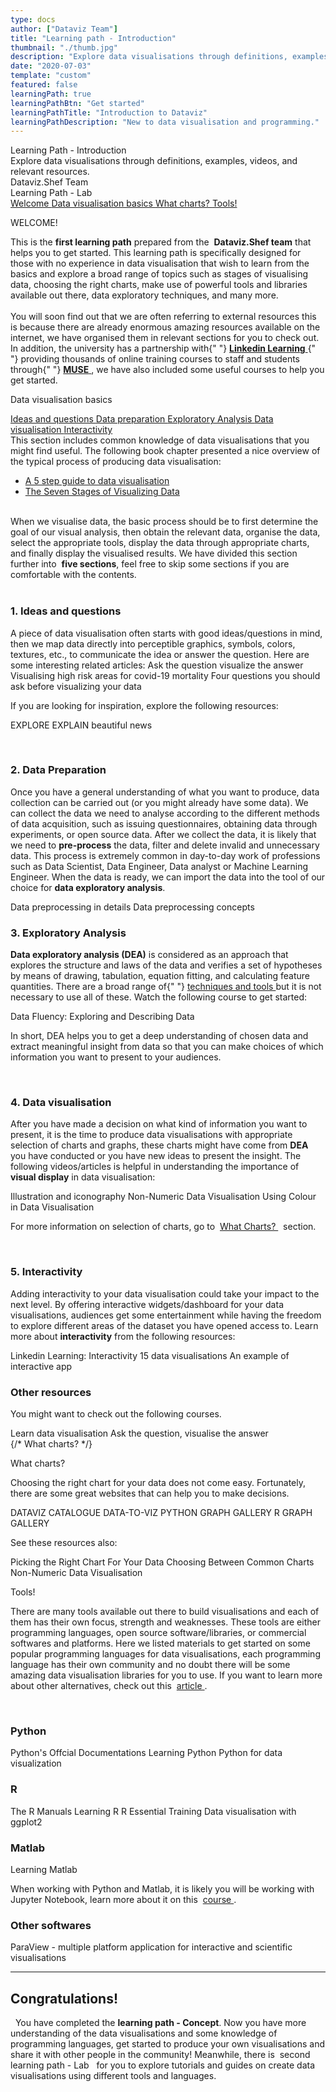 ```yaml
---
type: docs
author: ["Dataviz Team"]
title: "Learning path - Introduction"
thumbnail: "./thumb.jpg"
description: "Explore data visualisations through definitions, examples, videos, and relevant resources."
date: "2020-07-03"
template: "custom"
featured: false
learningPath: true
learningPathBtn: "Get started"
learningPathTitle: "Introduction to Dataviz"
learningPathDescription: "New to data visualisation and programming."
---
```



<div
  className="shadow-xl flex justify-center items-center text-center w-full min-h-100"
  style={{ background: "#251d5a" }}
>
  <div>
    <div
      className="text-5xl text-white font-bold"
      style={{ fontFamily: "TUOS Stephenson,Georgia,Times,serif" }}
    >
      Learning Path - Introduction
    </div>
    <div className="text-gray-400 text-base">
      Explore data visualisations through definitions, examples, videos, and
      relevant resources.
    </div>
    <div className="text-lg text-gray-100 mt-10">Dataviz.Shef Team</div>
    <div className="flex flex-wrap justify-center mt-20">
      <Link className="" to="/docs/04/07/2020/LearningPath-Lab">
        <div
          className="text-gray-800 py-2 px-3 text-sm font-semibold"
          style={{
            background:
              "linear-gradient(225deg, rgba(237,255,0,1) 2%, rgba(0,160,255,1) 96%)"
          }}
        >
          Learning Path - Lab
          <TiChevronRight className="inline-block ml-1" />
        </div>
      </Link>
    </div>
  </div>
</div>
<div className="flex flex-wrap justify-between px-3 md:px-32 lg:px-48 2xl:px-78 text-black bg-white text-sm sticky top-0 left-0 z-10 shadow-md">
  <a
    href="#sec1"
    anchor
    className="hover:text-brand-blue cursor-pointer py-2 mx-3"
    style={{ background: "none" }}
  >
    Welcome
  </a>
  <a
    href="#sec2"
    anchor
    className="hover:text-brand-blue cursor-pointer py-2 mx-3"
    style={{ background: "none" }}
  >
    Data visualisation basics
  </a>
  <a
    href="#sec3"
    anchor
    className="hover:text-brand-blue cursor-pointer py-2 mx-3"
    style={{ background: "none" }}
  >
    What charts?
  </a>
  <a
    href="#sec4"
    anchor
    className="hover:text-brand-blue cursor-pointer py-2 mx-3"
    style={{ background: "none" }}
  >
    Tools!
  </a>
</div>
<div className="py-10">
  <div
    className="flex flex-wrap text-black mx-auto px-3 lg:px-16 2xl:px-16 py-8 lg:max-w-70 2xl:max-w-50 rounded-3xl"
    style={{ backgroundColor: "rgba(255, 255, 255, .97)" }}
  >
    <Fade duration={2000} fraction={0.5}>
      <div id="sec1" className="lg:min-h-80">
        <p className="text-brand-blue font-bold text-5xl leading-8">WELCOME!</p>
        <p>
          This is the <b>first learning path</b> prepared from the&nbsp;
          <b>Dataviz.Shef team</b> that helps you to get started. This learning path
          is specifically designed for those with no experience in data visualisation
          that wish to learn from the basics and explore a broad range of topics
          such as stages of visualising data, choosing the right charts, make use
          of powerful tools and libraries available out there, data exploratory techniques,
          and many more. <br /> <br />
          You will soon find out that we are often referring to external
          resources this is because there are already enormous amazing resources
          available on the internet, we have organised them in relevant sections
          for you to check out. In addition, the university has a partnership
          with{" "}
          <a href="https://www.sheffield.ac.uk/nap/service/redirect/lilearning">
            <b>Linkedin Learning</b>
          </a>{" "}
          providing thousands of online training courses to staff and students
          through{" "}
          <a href="https://www.sheffield.ac.uk/muse">
            <b>MUSE</b>
          </a>
          , we have also included some useful courses to help you get started.
        </p>
      </div>
    </Fade>
    <div id="sec2" className="flex-wrap lg:min-h-80 mt-24">
      <Fade duration={1200}>
        <p className="text-brand-blue font-bold text-5xl leading-10">
          Data visualisation basics
        </p>
        <div className="flex flex-wrap justify-between px-3 py-2 text-black bg-white text-sm  shadow-md rounded-xl mb-16">
          <a
            href="#sec2-1"
            anchor
            className="hover:text-brand-blue cursor-pointer py-2 mx-3"
            style={{ background: "none" }}
          >
            Ideas and questions
          </a>
          <a
            href="#sec2-2"
            anchor
            className="hover:text-brand-blue cursor-pointer py-2 mx-3"
            style={{ background: "none" }}
          >
            Data preparation
          </a>
          <a
            href="#sec2-3"
            anchor
            className="hover:text-brand-blue cursor-pointer py-2 mx-3"
            style={{ background: "none" }}
          >
            Exploratory Analysis
          </a>
          <a
            href="#sec2-4"
            anchor
            className="hover:text-brand-blue cursor-pointer py-2 mx-3"
            style={{ background: "none" }}
          >
            Data visualisation
          </a>
          <a
            href="#sec2-5"
            anchor
            className="hover:text-brand-blue cursor-pointer py-2 mx-3"
            style={{ background: "none" }}
          >
            Interactivity
          </a>
        </div>
        <div>
          This section includes common knowledge of data visualisations that you
          might find useful. The following book chapter presented a nice
          overview of the typical process of producing data visualisation:
          <ul>
            <li>
              <a href="https://www.elsevier.com/connect/a-5-step-guide-to-data-visualization">
                A 5 step guide to data visualisation
              </a>
            </li>
            <li>
              <a href="https://www.oreilly.com/library/view/visualizing-data/9780596514556/ch01.html">
                The Seven Stages of Visualizing Data
              </a>
            </li>
          </ul> <br />
          When we visualise data, the basic process should be to first determine
          the goal of our visual analysis, then obtain the relevant data,
          organise the data, select the appropriate tools, display the data
          through appropriate charts, and finally display the visualised
          results. We have divided this section further into&nbsp;
          <b>five sections</b>, feel free to skip some sections if you are comfortable
          with the contents.
        </div>
        <br />
        <h3 id="sec2-1">1. Ideas and questions</h3>
        <p>
          A piece of data visualisation often starts with good ideas/questions
          in mind, then we map data directly into perceptible graphics, symbols,
          colors, textures, etc., to communicate the idea or answer the
          question. Here are some interesting related articles:
          <LPWrap>
            <LPItem href="https://flowingdata.com/2018/10/17/ask-the-question-visualize-the-answer/">
              Ask the question visualize the answer
            </LPItem>
            <LPItem href="https://dataviz.shef.ac.uk/blog/01/06/2020/visualising_high_risk_areas_for_covid_19_mortality">
              Visualising high risk areas for covid-19 mortality
            </LPItem>
            <LPItem href="https://medium.com/the-data-experience/four-questions-you-should-ask-before-visualizing-your-data-cd20a302eb65">
              Four questions you should ask before visualizing your data
            </LPItem>
          </LPWrap>
          <p>
            If you are looking for inspiration, explore the following resources:
          </p>
          <LPWrap>
            <LPItem href="https://www.visualisingdata.com/2020/07/the-complete-season-1-of-explore-explain/">
              EXPLORE EXPLAIN
            </LPItem>
            <LPItem href="https://informationisbeautiful.net/beautifulnews/">
              beautiful news
            </LPItem>
          </LPWrap>
        </p>
        <br />
        <h3 id="sec2-2">2. Data Preparation</h3>
        <p>
          Once you have a general understanding of what you want to produce,
          data collection can be carried out (or you might already have some
          data). We can collect the data we need to analyse according to the
          different methods of data acquisition, such as issuing questionnaires,
          obtaining data through experiments, or open source data. After we
          collect the data, it is likely that we need to <b>pre-process</b> the
          data, filter and delete invalid and unnecessary data. This process is
          extremely common in day-to-day work of professions such as Data
          Scientist, Data Engineer, Data analyst or Machine Learning Engineer.
          When the data is ready, we can import the data into the tool of our
          choice for <b>data exploratory analysis</b>.
        </p>
        <LPWrap>
          <LPItem href="https://developer.ibm.com/technologies/data-science/articles/data-preprocessing-in-detail/">
            Data preprocessing in details
          </LPItem>
          <LPItem href="https://towardsdatascience.com/data-preprocessing-concepts-fa946d11c825">
            Data preprocessing concepts
          </LPItem>
        </LPWrap>
        <br />
        <h3 id="sec2-3">3. Exploratory Analysis</h3>
        <p>
          <b>Data exploratory analysis (DEA)</b> is considered as an approach
          that explores the structure and laws of the data and verifies a set of
          hypotheses by means of drawing, tabulation, equation fitting, and
          calculating feature quantities. There are a broad range of{" "}
          <a href="https://en.wikipedia.org/wiki/Exploratory_data_analysis#Techniques_and_tools">
            techniques and tools
          </a>
          but it is not necessary to use all of these. Watch the following course
          to get started:
        </p>
        <LPWrap>
          <LPItem
            video
            href="https://www.linkedin.com/learning/data-fluency-exploring-and-describing-data/gather-greater-insight-and-make-better-decisions-with-your-data?autoplay=true&resume=false&u=36248012"
          >
            Data Fluency: Exploring and Describing Data
          </LPItem>
        </LPWrap>
        <p>
          In short, DEA helps you to get a deep understanding of chosen data and
          extract meaningful insight from data so that you can make choices of
          which information you want to present to your audiences.
        </p>
        <br />
        <h3 id="sec2-4">4. Data visualisation</h3>
        <p>
          After you have made a decision on what kind of information you want to
          present, it is the time to produce data visualisations with
          appropriate selection of charts and graphs, these charts might have
          come from <b>DEA</b> you have conducted or you have new ideas to
          present the insight. The following videos/articles is helpful in
          understanding the importance of <b>visual display</b> in data
          visualisation:
        </p>
        <LPWrap>
          <LPItem
            video
            href="https://www.linkedin.com/learning/learning-data-visualization-3/illustration-and-iconography?u=36248012"
          >
            Illustration and iconography
          </LPItem>
          <LPItem href="https://dataviz.shef.ac.uk/blog/20/05/2020/Non-Numeric">
            Non-Numeric Data Visualisation
          </LPItem>
          <LPItem href="https://dataviz.shef.ac.uk/blog/06/05/2020/Colour-Schemes">
            Using Colour in Data Visualisation
          </LPItem>
        </LPWrap>
        <br />
        <p>
          For more information on selection of charts, go to&nbsp;
          <a anchor href="#sec3">
            What Charts?
          </a>&nbsp; section.
        </p>
        <br />
        <h3 id="sec2-5">5. Interactivity</h3>
        <p>
          Adding interactivity to your data visualisation could take your impact
          to the next level. By offering interactive widgets/dashboard for your
          data visualisations, audiences get some entertainment while having the
          freedom to explore different areas of the dataset you have opened
          access to. Learn more about <b>interactivity</b> from the following
          resources:
        </p>
        <LPWrap>
          <LPItem
            video
            href="https://www.linkedin.com/learning/learning-data-visualization-3/introducing-motion?u=36248012"
          >
            Linkedin Learning: Interactivity
          </LPItem>
          <LPItem href="https://blog.udacity.com/2015/01/15-data-visualizations-will-blow-mind.html">
            15 data visualisations
          </LPItem>
          <LPItem href="https://dash-widgets.herokuapp.com/">
            An example of interactive app
          </LPItem>
        </LPWrap>
        <br />
        <h3>Other resources</h3>
        <p>You might want to check out the following courses.</p>
        <LPWrap>
          <LPItem
            video
            href="https://www.linkedin.com/learning/learning-data-visualization-3/welcome?u=36248012"
          >
            Learn data visualisation
          </LPItem>
          <LPItem href="https://flowingdata.com/2018/10/17/ask-the-question-visualize-the-answer/">
            Ask the question, visualise the answer
          </LPItem>
        </LPWrap>
      </Fade>
    </div>
    {/* What charts? */}
    <div id="sec3" className="flex-wrap lg:min-h-80 mt-24">
      <Fade duration={1200}>
        <p className="text-brand-blue font-bold text-5xl leading-8">
          What charts?
        </p>
        <p>
          Choosing the right chart for your data does not come easy.
          Fortunately, there are some great websites that can help you to make
          decisions.
        </p>
        <LPWrap>
          <LPItem href="https://datavizcatalogue.com/">
            DATAVIZ CATALOGUE
          </LPItem>
          <LPItem href="https://www.data-to-viz.com/">DATA-TO-VIZ</LPItem>
          <LPItem href="https://python-graph-gallery.com/">
            PYTHON GRAPH GALLERY
          </LPItem>
          <LPItem href="https://www.r-graph-gallery.com">
            R GRAPH GALLERY
          </LPItem>
        </LPWrap>
        <p>See these resources also:</p>
        <LPWrap>
          <LPItem
            video
            href="https://www.linkedin.com/learning/picking-the-right-chart-for-your-data/welcome?u=36248012"
          >
            Picking the Right Chart For Your Data
          </LPItem>
          <LPItem href="https://dataviz.shef.ac.uk/blog/06/04/2020/chart-choice">
            Choosing Between Common Charts
          </LPItem>
          <LPItem href="https://dataviz.shef.ac.uk/blog/20/05/2020/Non-Numeric">
            Non-Numeric Data Visualisation
          </LPItem>
        </LPWrap>
      </Fade>
    </div>
    <div id="sec4" className="flex-wrap lg:min-h-50">
      <Fade duration={1200}>
        <p className="text-brand-blue font-bold text-5xl leading-8">Tools!</p>
        <p>
          There are many tools available out there to build visualisations and
          each of them has their own focus, strength and weaknesses. These tools
          are either programming languages, open source software/libraries, or
          commercial softwares and platforms. Here we listed materials to get
          started on some popular programming languages for data visualisations,
          each programming language has their own community and no doubt there
          will be some amazing data visualisation libraries for you to use. If
          you want to learn more about other alternatives, check out this&nbsp;
          <a href="https://www.creativebloq.com/design-tools/data-visualization-712402">
            article
          </a>.
        </p>
        <br />
        <h3>Python</h3>
        <LPWrap>
          <LPItem href="https://www.python.org/doc/">
            Python's Offcial Documentations
          </LPItem>
          <LPItem
            video
            href="https://www.linkedin.com/learning/learning-python-2/welcome?u=36248012"
          >
            Learning Python
          </LPItem>
          <LPItem
            video
            href="https://www.linkedin.com/learning/python-for-data-visualization/effectively-present-data-with-python?u=36248012"
          >
            Python for data visualization
          </LPItem>
        </LPWrap>
        <h3>R</h3>
        <LPWrap>
          <LPItem href="https://cran.r-project.org/manuals.html">
            The R Manuals
          </LPItem>
          <LPItem
            video
            href="https://www.linkedin.com/learning/learning-r-2?u=36248012"
          >
            Learning R
          </LPItem>
          <LPItem
            video
            href="https://www.linkedin.com/learning/r-essential-training-wrangling-and-visualizing-data/make-your-data-make-sense?u=36248012"
          >
            R Essential Training
          </LPItem>
          <LPItem
            video
            href="https://www.linkedin.com/learning/data-visualization-in-r-with-ggplot2/welcome?u=36248012"
          >
            Data visualisation with ggplot2
          </LPItem>
        </LPWrap>
        <h3>Matlab</h3>
        <LPWrap>
          <LPItem
            video
            href="https://www.linkedin.com/learning/learning-matlab-2/welcome?u=36248012"
          >
            Learning Matlab
          </LPItem>
        </LPWrap>
        <p>
          When working with Python and Matlab, it is likely you will be working
          with Jupyter Notebook, learn more about it on this&nbsp;
          <a href="https://www.linkedin.com/learning/introducing-jupyter/present-data-like-a-pro-with-jupyter?u=36248012.">
            course
          </a>.
        </p>
        <h3>Other softwares</h3>
        <LPWrap>
          <LPItem href="https://dataviz.shef.ac.uk/blog/05/10/2021/Paraview">
            ParaView - multiple platform application for interactive and
            scientific visualisations
          </LPItem>
        </LPWrap>
      </Fade>
    </div>
    <hr />
    <div className="border-t-1 border-gray-200 pt-10 mt-16">
      <h2
        className="inline"
        style={{
          background:
            "linear-gradient(225deg, rgba(255,121,180,1) 10%, rgba(41,197,255,1) 100%)",
          WebkitBackgroundClip: "text",
          WebkitTextFillColor: "transparent"
        }}
      >
        Congratulations!
      </h2>
      &nbsp; You have completed the <b>learning path - Concept</b>. Now you have
      more understanding of the data visualisations and some knowledge of programming
      languages, get started to produce your own visualisations and share it with
      other people in the community! Meanwhile, there is&nbsp;
      <Link to="/docs/04/07/2020/LearningPath-Lab">
        second learning path - Lab
      </Link>
      &nbsp; for you to explore tutorials and guides on create data
      visualisations using different tools and languages.
    </div>
  </div>
</div>
